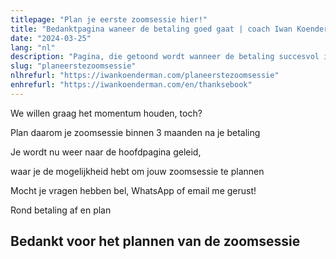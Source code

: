 ```yaml
---
titlepage: "Plan je eerste zoomsessie hier!"
title: "Bedanktpagina waneer de betaling goed gaat | coach Iwan Koenderman"
date: "2024-03-25"
lang: "nl"
description: "Pagina, die getoond wordt wanneer de betaling succesvol is afgehandeld"
slug: "planeerstezoomsessie"
nlhrefurl: "https://iwankoenderman.com/planeerstezoomsessie"
enhrefurl: "https://iwankoenderman.com/en/thanksebook"
--- 
```






We willen graag het momentum houden, toch?

Plan daarom je zoomsessie binnen 3 maanden na je betaling

Je wordt nu weer naar de hoofdpagina geleid, 

waar je de mogelijkheid hebt om jouw zoomsessie te plannen

Mocht je vragen hebben bel, WhatsApp of email me gerust!

<Link to="/" class="button-cta" >Rond betaling af en plan</Link>

## Bedankt voor het plannen van de zoomsessie